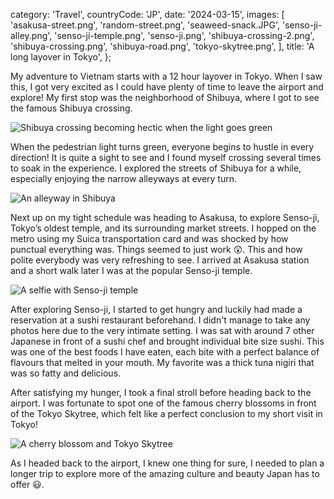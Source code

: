   category: 'Travel',
  countryCode: 'JP',
  date: '2024-03-15',
  images: [
    'asakusa-street.png',
    'random-street.png',
    'seaweed-snack.JPG',
    'senso-ji-alley.png',
    'senso-ji-temple.png',
    'senso-ji.png',
    'shibuya-crossing-2.png',
    'shibuya-crossing.png',
    'shibuya-road.png',
    'tokyo-skytree.png',
  ],
  title: 'A long layover in Tokyo',
};

My adventure to Vietnam starts with a 12 hour layover in Tokyo. When I saw this, I got very excited as I could have plenty of time to leave the airport and explore! My first stop was the neighborhood of Shibuya, where I got to see the famous Shibuya crossing.

![Shibuya crossing becoming hectic when the light goes green](/tokyo-layover/shibuya-crossing.png 'Shibuya crossing becoming hectic when the light goes green')

When the pedestrian light turns green, everyone begins to hustle in every direction! It is quite a sight to see and I found myself crossing several times to soak in the experience. I explored the streets of Shibuya for a while, especially enjoying the narrow alleyways at every turn.

![An alleyway in Shibuya](/tokyo-layover/shibuya-road.png 'A alleyway in Shibuya')

Next up on my tight schedule was heading to Asakusa, to explore Senso-ji, Tokyo’s oldest temple, and its surrounding market streets. I hopped on the metro using my Suica transportation card and was shocked by how punctual everything was. Things seemed to just work 😲. This and how polite everybody was very refreshing to see. I arrived at Asakusa station and a short walk later I was at the popular Senso-ji temple.

![A selfie with Senso-ji temple](/tokyo-layover/senso-ji.png 'A selfie with Senso-ji temple')

After exploring Senso-ji, I started to get hungry and luckily had made a reservation at a sushi restaurant beforehand. I didn't manage to take any photos here due to the very intimate setting. I was sat with around 7 other Japanese in front of a sushi chef and brought individual bite size sushi. This was one of the best foods I have eaten, each bite with a perfect balance of flavours that melted in your mouth. My favorite was a thick tuna nigiri that was so fatty and delicious.

After satisfying my hunger, I took a final stroll before heading back to the airport. I was fortunate to spot one of the famous cherry blossoms in front of the Tokyo Skytree, which felt like a perfect conclusion to my short visit in Tokyo!

![A cherry blossom and Tokyo Skytree](/tokyo-layover/tokyo-skytree.png 'A cherry blossom and Tokyo Skytree')

As I headed back to the airport, I knew one thing for sure, I needed to plan a longer trip to explore more of the amazing culture and beauty Japan has to offer 😃.
